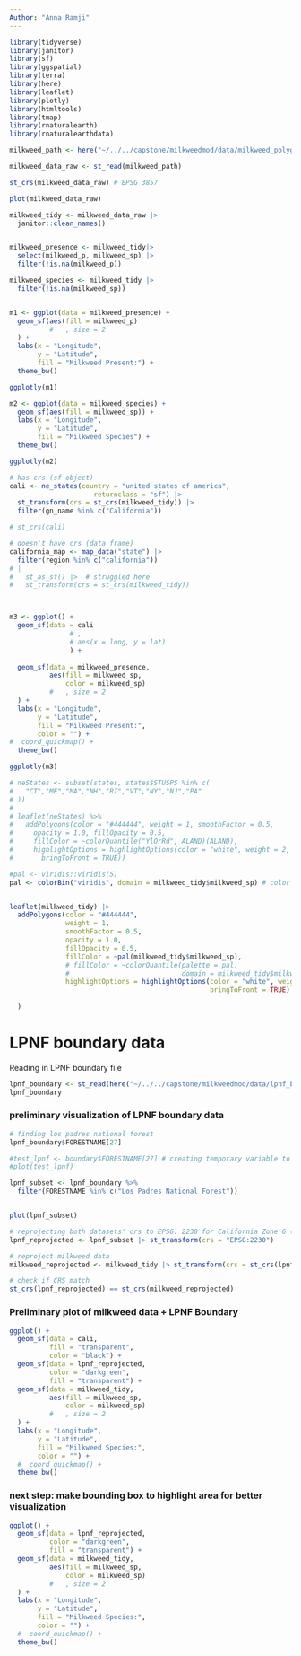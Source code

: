 ```yaml
---
Author: "Anna Ramji"
---
```


```r
library(tidyverse)
library(janitor)
library(sf)
library(ggspatial)
library(terra)
library(here)
library(leaflet)
library(plotly)
library(htmltools)
library(tmap)
library(rnaturalearth)
library(rnaturalearthdata)
```


```r
milkweed_path <- here("~/../../capstone/milkweedmod/data/milkweed_polygon_data/")

milkweed_data_raw <- st_read(milkweed_path)

```
```r
st_crs(milkweed_data_raw) # EPSG 3857
```

```r
plot(milkweed_data_raw)
```

```r
milkweed_tidy <- milkweed_data_raw |> 
  janitor::clean_names()


milkweed_presence <- milkweed_tidy|> 
  select(milkweed_p, milkweed_sp) |> 
  filter(!is.na(milkweed_p))

milkweed_species <- milkweed_tidy |> 
  filter(!is.na(milkweed_sp))
```

```r


```


```r
m1 <- ggplot(data = milkweed_presence) +
  geom_sf(aes(fill = milkweed_p)
          #   , size = 2
  ) +
  labs(x = "Longitude",
       y = "Latitude",
       fill = "Milkweed Present:") + 
  theme_bw()

ggplotly(m1)
```


```r
m2 <- ggplot(data = milkweed_species) +
  geom_sf(aes(fill = milkweed_sp)) +
  labs(x = "Longitude",
       y = "Latitude",
       fill = "Milkweed Species") + 
  theme_bw()

ggplotly(m2)
```


```r
# has crs (sf object)
cali <- ne_states(country = "united states of america", 
                     returnclass = "sf") |> 
  st_transform(crs = st_crs(milkweed_tidy)) |> 
  filter(gn_name %in% c("California"))

# st_crs(cali)

# doesn't have crs (data frame)
california_map <- map_data("state") |> 
  filter(region %in% c("california")) 
# |
#   st_as_sf() |>  # struggled here
#   st_transform(crs = st_crs(milkweed_tidy))



m3 <- ggplot() +
  geom_sf(data = cali
               # ,
               # aes(x = long, y = lat)
               ) + 
  
  geom_sf(data = milkweed_presence,
          aes(fill = milkweed_sp, 
              color = milkweed_sp)
          #   , size = 2
  ) +
  labs(x = "Longitude",
       y = "Latitude",
       fill = "Milkweed Present:",
       color = "") + 
#  coord_quickmap() + 
  theme_bw()

ggplotly(m3)

```


```r
# neStates <- subset(states, states$STUSPS %in% c(
#   "CT","ME","MA","NH","RI","VT","NY","NJ","PA"
# ))
# 
# leaflet(neStates) %>%
#   addPolygons(color = "#444444", weight = 1, smoothFactor = 0.5,
#     opacity = 1.0, fillOpacity = 0.5,
#     fillColor = ~colorQuantile("YlOrRd", ALAND)(ALAND),
#     highlightOptions = highlightOptions(color = "white", weight = 2,
#       bringToFront = TRUE))
```



```r
#pal <- viridis::viridis(5)
pal <- colorBin("viridis", domain = milkweed_tidy$milkweed_sp) # color palette


leaflet(milkweed_tidy) |> 
  addPolygons(color = "#444444",
              weight = 1,
              smoothFactor = 0.5,
              opacity = 1.0,
              fillOpacity = 0.5,
              fillColor = ~pal(milkweed_tidy$milkweed_sp),
              # fillColor = ~colorQuantile(palette = pal,
              #                            domain = milkweed_tidy$milkweed_sp),
              highlightOptions = highlightOptions(color = "white", weight = 2,
                                                  bringToFront = TRUE)
              
  )
```

# LPNF boundary data

Reading in LPNF boundary file
```r
lpnf_boundary <- st_read(here("~/../../capstone/milkweedmod/data/lpnf_boundary_data/S_USA_AdministrativeForest.gdb/"))
lpnf_boundary
```

### preliminary visualization of LPNF boundary data
```r
# finding los padres national forest 
lpnf_boundary$FORESTNAME[27]

#test_lpnf <- boundary$FORESTNAME[27] # creating temporary variable to store LPNF-associated geometries
#plot(test_lpnf)

lpnf_subset <- lpnf_boundary %>% 
  filter(FORESTNAME %in% c("Los Padres National Forest"))


plot(lpnf_subset)
```


```r
# reprojecting both datasets' crs to EPSG: 2230 for California Zone 6 (area of interest) 
lpnf_reprojected <- lpnf_subset |> st_transform(crs = "EPSG:2230")

# reproject milkweed data
milkweed_reprojected <- milkweed_tidy |> st_transform(crs = st_crs(lpnf_reprojected))

# check if CRS match
st_crs(lpnf_reprojected) == st_crs(milkweed_reprojected)
```


### Preliminary plot of milkweed data + LPNF Boundary 


```r
ggplot() +
  geom_sf(data = cali,
          fill = "transparent",
          color = "black") +
  geom_sf(data = lpnf_reprojected,
          color = "darkgreen",
          fill = "transparent") + 
  geom_sf(data = milkweed_tidy,
          aes(fill = milkweed_sp, 
              color = milkweed_sp)
          #   , size = 2
  ) +
  labs(x = "Longitude",
       y = "Latitude",
       fill = "Milkweed Species:",
       color = "") + 
  #  coord_quickmap() + 
  theme_bw()

```

### next step: make bounding box to highlight area for better visualization

```r

ggplot() +
  geom_sf(data = lpnf_reprojected,
          color = "darkgreen",
          fill = "transparent") + 
  geom_sf(data = milkweed_tidy,
          aes(fill = milkweed_sp, 
              color = milkweed_sp)
          #   , size = 2
  ) +
  labs(x = "Longitude",
       y = "Latitude",
       fill = "Milkweed Species:",
       color = "") + 
  #  coord_quickmap() + 
  theme_bw()

```




